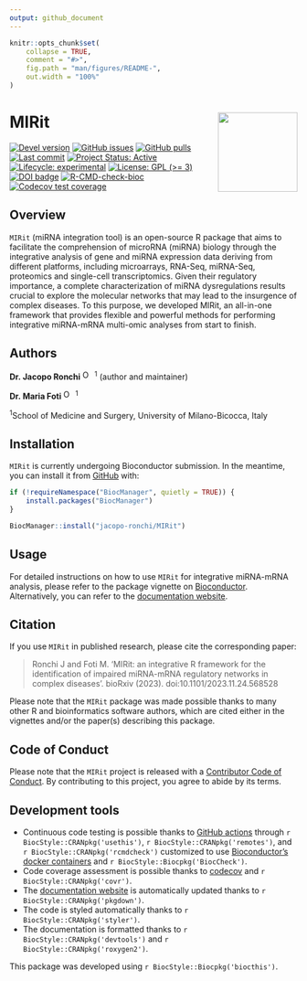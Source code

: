```yaml
---
output: github_document
---
```


<!-- README.md is generated from README.Rmd. Please edit that file -->

```r
knitr::opts_chunk$set(
    collapse = TRUE,
    comment = "#>",
    fig.path = "man/figures/README-",
    out.width = "100%"
)
```

# MIRit <img src="man/figures/logo.svg" align="right" height="139" alt="" />

<!-- badges: start -->
[![Devel version](https://img.shields.io/badge/devel%20version-0.99.12-blue.svg)](https://github.com/jacopo-ronchi/MIRit)
[![GitHub issues](https://img.shields.io/github/issues/jacopo-ronchi/MIRit)](https://github.com/jacopo-ronchi/MIRit/issues)
[![GitHub pulls](https://img.shields.io/github/issues-pr/jacopo-ronchi/MIRit)](https://github.com/jacopo-ronchi/MIRit/pulls)
[![Last commit](https://img.shields.io/github/last-commit/jacopo-ronchi/MIRit.svg)](https://github.com/jacopo-ronchi/MIRit/commits/devel)
[![Project Status: Active](https://www.repostatus.org/badges/latest/active.svg)](https://www.repostatus.org/#active)
[![Lifecycle: experimental](https://img.shields.io/badge/lifecycle-experimental-orange.svg)](https://lifecycle.r-lib.org/articles/stages.html#experimental)
[![License: GPL (>= 3)](https://img.shields.io/badge/license-GPL (>= 3)-blue.svg)](https://cran.r-project.org/web/licenses/GPL-3)
[![DOI badge](https://img.shields.io/badge/doi-10.1101/2023.11.24.568528-yellow.svg)](https://doi.org/10.1101/2023.11.24.568528)
[![R-CMD-check-bioc](https://github.com/jacopo-ronchi/MIRit/actions/workflows/check-bioc.yml/badge.svg)](https://github.com/jacopo-ronchi/MIRit/actions/workflows/check-bioc.yml)
[![Codecov test coverage](https://codecov.io/gh/jacopo-ronchi/MIRit/branch/devel/graph/badge.svg)](https://app.codecov.io/gh/jacopo-ronchi/MIRit?branch=devel)
<!-- badges: end -->

## Overview

`MIRit` (miRNA integration tool) is an open-source R package that aims to facilitate the comprehension of microRNA (miRNA) biology through the integrative analysis of gene and miRNA expression data deriving from different platforms, including microarrays, RNA-Seq, miRNA-Seq, proteomics and single-cell transcriptomics. Given their regulatory importance, a complete characterization of miRNA dysregulations results crucial to explore the molecular networks that may lead to the insurgence of complex diseases. To this purpose, we developed MIRit, an all-in-one framework that provides flexible and powerful methods for performing integrative miRNA-mRNA multi-omic analyses from start to finish.

## Authors

__Dr. Jacopo Ronchi__ <a itemprop="sameAs" content="https://orcid.org/0000-0001-5520-4631" href="https://orcid.org/0000-0001-5520-4631" target="orcid.widget" rel="noopener noreferrer" style="vertical-align:top;"><img src="https://orcid.org/sites/default/files/images/orcid_16x16.png" style="width:1em;margin-right:.5em;" alt="ORCID iD icon"></a><sup>1</sup> (author and maintainer)

__Dr. Maria Foti__ <a itemprop="sameAs" content="https://orcid.org/0000-0002-4481-1900" href="https://orcid.org/0000-0002-4481-1900" target="orcid.widget" rel="noopener noreferrer" style="vertical-align:top;"><img src="https://orcid.org/sites/default/files/images/orcid_16x16.png" style="width:1em;margin-right:.5em;" alt="ORCID iD icon"></a><sup>1</sup>

<sup>1</sup>School of Medicine and Surgery, University of Milano-Bicocca, Italy

## Installation

`MIRit` is currently undergoing Bioconductor submission. In the meantime, you
can install it from [GitHub](https://github.com/jacopo-ronchi/MIRit) with:

```r
if (!requireNamespace("BiocManager", quietly = TRUE)) {
    install.packages("BiocManager")
}

BiocManager::install("jacopo-ronchi/MIRit")
```

## Usage

For detailed instructions on how to use `MIRit` for integrative miRNA-mRNA analysis, please refer to the package vignette on
[Bioconductor](). Alternatively, you can refer to the [documentation website](http://jacopo-ronchi.github.io/MIRit).

## Citation

If you use `MIRit` in published research, please cite the corresponding paper:

> Ronchi J and Foti M. 'MIRit: an integrative R framework for the identification of impaired miRNA-mRNA regulatory networks in complex diseases'. bioRxiv (2023). doi:10.1101/2023.11.24.568528

Please note that the `MIRit` package was made possible thanks to many other R and bioinformatics software authors, which are cited either in the vignettes and/or the paper(s) describing this package.

## Code of Conduct

Please note that the `MIRit` project is released with a [Contributor Code of Conduct](http://bioconductor.org/about/code-of-conduct/). By contributing to this project, you agree to abide by its terms.

## Development tools

* Continuous code testing is possible thanks to [GitHub actions](https://www.tidyverse.org/blog/2020/04/usethis-1-6-0/)  through `r BiocStyle::CRANpkg('usethis')`, `r BiocStyle::CRANpkg('remotes')`, and `r BiocStyle::CRANpkg('rcmdcheck')` customized to use [Bioconductor's docker containers](https://www.bioconductor.org/help/docker/) and `r BiocStyle::Biocpkg('BiocCheck')`.
* Code coverage assessment is possible thanks to [codecov](https://codecov.io/gh) and `r BiocStyle::CRANpkg('covr')`.
* The [documentation website](http://jacopo-ronchi.github.io/MIRit) is automatically updated thanks to `r BiocStyle::CRANpkg('pkgdown')`.
* The code is styled automatically thanks to `r BiocStyle::CRANpkg('styler')`.
* The documentation is formatted thanks to `r BiocStyle::CRANpkg('devtools')` and `r BiocStyle::CRANpkg('roxygen2')`.

This package was developed using `r BiocStyle::Biocpkg('biocthis')`.



